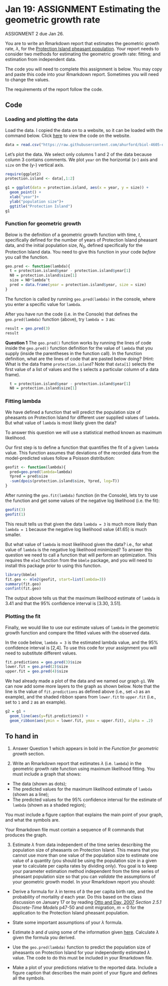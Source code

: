 # Jan 19: **ASSIGNMENT** Estimating the geometric growth rate {#estimate}

ASSIGNMENT 2 due Jan 26.

You are to write an Rmarkdown report that estimates the geometric growth rate, $\lambda$, for the [Protection Island pheasant population](#pheasant). Your report needs to consider two methods for estimating the geometric growth rate: fitting; and estimation from independent data.

The code you will need to complete this assignment is below. You may copy and paste this code into your Rmarkdown report. Sometimes you will need to change the values.

The requirements of the report follow the code.

## Code

### Loading and plotting the data
Load the data. I copied the data on to a website, so it can be loaded with the command below. Click [here](https://github.com/ahurford/biol-4605-data/blob/main/data/protection-island.csv) to view the code on the website.

```r
data = read.csv("https://raw.githubusercontent.com/ahurford/biol-4605-data/main/data/protection-island.csv")
```

Let's plot the data. We select only columns 1 and 2 of the data because column 3 contains comments. We plot `year` on the horizontal (x-) axis and `size` on the (y-) vertical axis.

```r
require(ggplot2)
protection.island <- data[,1:2]

g1 = ggplot(data = protection.island, aes(x = year, y = size)) + 
  geom_point() +
  xlab("year")+
  ylab("population size")+
  ggtitle("Protection Island")
g1
```

### Function for geometric growth

Below is the definition of a geometric growth function with time, $t$, specifically defined for the number of years of Protection Island pheasant data, and the initial population size, $N_0$, defined specifically for the Protection Island data. You need to give this function in your code _before_ you call the function.

```r
geo.pred <- function(lambda){
  t = protection.island$year - protection.island$year[1]
  N0 = protection.island$size[1]
  size = N0*lambda^t
  pred = data.frame(year = protection.island$year, size = size)
}
```

The function is called by running `geo.pred(lambda)` in the console, where you enter a specific value for `lambda`.

After you have run the code (i.e. in the Console) that defines the `geo.pred(lambda)` function (above), try `lambda = 3` as:

```r
result = geo.pred(3)
result
```

**Question 1** The `geo.pred()` function works by running the lines of code inside the `geo.pred()` function definition for the value of `lambda` that you supply (inside the parentheses in the function call). In the function definition, what are the lines of code that are pasted below doing? (Hint: What is the data frame `protection.island`? Note that `data[1]` selects the first value of a list of values and the `$` selects a particular column of a data frame).

```r
  t = protection.island$year - protection.island$year[1]
  N0 = protection.island$size[1]
```

### Fitting lambda

We have defined a function that will predict the population size of pheasants on Protection Island for different user supplied values of `lambda`. But what value of `lambda` is most likely given the data?

To answer this question we will use a statistical method known as maximum likelihood. 

Our first step is to define a function that quantifies the fit of a given `lambda` value. This function assumes that deviations of the recorded data from the model-predicted values follow a Poisson distribution:

```r
geofit <- function(lambda){
  pred=geo.pred(lambda=lambda)
  Ypred = pred$size
  -sum(dpois(protection.island$size, Ypred, log=T))
}
```

After running the `geo.fit(lambda)` function (in the Console), lets try to use the function and get some values of the negative log likelihood (i.e. the fit):

```r
geofit(3)
geofit(1)
```

This result tells us that given the data `lambda = 3` is much more likely than `lambda = 1` because the negative log likelihood value (41.65) is much smaller.

But what value of `lambda` is most likelihood given the data? i.e., for what value of `lambda` is the negative log likelihood minimized? To answer this question we need to call a function that will perform an optimization. This requires the `mle2` function from the `bbmle` package, and you will need to install this package prior to using this function.

```r
library(bbmle)
fit.geo <- mle2(geofit, start=list(lambda=3))
summary(fit.geo)
confint(fit.geo)
```
The output above tells us that the maximum likelihood estimate of `lambda` is 3.41 and that the 95% confidence interval is [3.30, 3.51].

### Plotting the fit

Finally, we would like to use our estimate values of `lambda` in the geometric growth function and compare the fitted values with the observed data.

In the code below, `lambda = 3` is the estimated lambda value, and the 95% confidence interval is [2,4]. To use this code for your assignment you will need to substitute different values.

```r
fit.predictions = geo.pred(3)$size
lower.fit = geo.pred(2)$size
upper.fit = geo.pred(4)$size
```

We had already made a plot of the data and we named our graph `g1`. We can now add some more layers to the graph as shown below. Note that the line is the value of `fit.predictions` as defined above (i.e., set `=3` as an example), and the shaded ribbon spans from `lower.fit` to `upper.fit` (i.e., set to `1` and `2` as an example).

```r
g2 = g1 +
  geom_line(aes(y=fit.predictions)) +
  geom_ribbon(aes(ymin = lower.fit, ymax = upper.fit), alpha = .2)
```

## To hand in

1. Answer Question 1 which appears in bold in the _Function for geometric growth_ section.

2. Write an Rmarkdown report that estimates $\lambda$ (i.e. `lambda`) in the geometric growth rate function using maximum likelihood fitting. 
You must include a graph that shows:
- The data (shown as dots);
- The predicted values for the maximum likelihood estimate of `lambda` (shown as a line); 
- The predicted values for the 95% confidence interval for the estimate of `lambda` (shown as a shaded region);

You must include a figure caption that explains the main point of your graph, and what the symbols are.

Your Rmarkdown file must contain a sequence of R commands that produces the graph.

3. Estimate $\lambda$ from data independent of the time series describing the population size of pheasants on Protection Island. This means that you cannot use more than one value of the population size to estimate one value of a quantity (you should be using the population size in a given year to calculate per capita rates by dividing only). You goal is to keep your parameter estimation method independent from the time series of pheasant population size so that you can _validate_ the assumptions of your geometric growth model. In your Rmarkdown report you should:

- Derive a formula for $\lambda$ in terms of $b$ the per capita birth rate, and the probability of mortality $d$ each year. Do this based on the class discussion on January 17 or by reading [Otto and Day, 2007](https://ebookcentral.proquest.com/lib/mun/reader.action?docID=768551&ppg=29) _Section 2.5.1 Discrete-Time Models_ p47-50 and omit migration, $m=0$ for the application to the Protection Island pheasant population.

- State some important assumptions of your $\lambda$ formula.

- Estimate $b$ and $d$ using some of the information given [here](#pheasant). Calculate $\lambda$ given the formula you derived.

- Use the `geo.pred(lambda)` function to predict the population size of pheasants on Protection Island for your independently estimated $\lambda$ value. The code to do this must be included in your Rmarkdown file.

- Make a plot of your predictions relative to the reported data. Include a figure caption that describes the main point of your figure and defines all the symbols.


